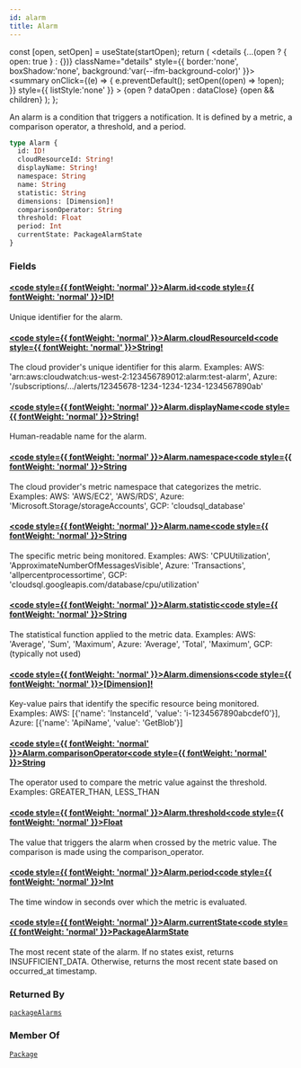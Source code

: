 ```yaml
---
id: alarm
title: Alarm
---
```









  const [open, setOpen] = useState(startOpen);
  return (
    <details {...(open ? { open: true } : {})} className="details" style={{ border:'none', boxShadow:'none', background:'var(--ifm-background-color)' }}>
      <summary
        onClick={(e) => {
          e.preventDefault();
          setOpen((open) => !open);
        }}
        style={{ listStyle:'none' }}
      >
      {open ? dataOpen : dataClose}
      </summary>
      {open && children}
    </details>
  );
};








An alarm is a condition that triggers a notification. It is defined by a metric, a comparison operator, a threshold, and a period.


```graphql
type Alarm {
  id: ID!
  cloudResourceId: String!
  displayName: String!
  namespace: String
  name: String
  statistic: String
  dimensions: [Dimension]!
  comparisonOperator: String
  threshold: Float
  period: Int
  currentState: PackageAlarmState
}
```




### Fields

#### [<code style={{ fontWeight: 'normal' }}>Alarm.<b>id</b></code>](#)<Bullet />[<code style={{ fontWeight: 'normal' }}><b>ID!</b></code>](/swapi/types/scalars/id.mdx) <Badge class="badge badge--secondary badge--non_null" text="non-null"/> <Badge class="badge badge--secondary " text="scalar"/> 
Unique identifier for the alarm.


#### [<code style={{ fontWeight: 'normal' }}>Alarm.<b>cloudResourceId</b></code>](#)<Bullet />[<code style={{ fontWeight: 'normal' }}><b>String!</b></code>](/swapi/types/scalars/string.mdx) <Badge class="badge badge--secondary badge--non_null" text="non-null"/> <Badge class="badge badge--secondary " text="scalar"/> 
The cloud provider's unique identifier for this alarm. Examples: AWS: 'arn:aws:cloudwatch:us-west-2:123456789012:alarm:test-alarm', Azure: '/subscriptions/.../alerts/12345678-1234-1234-1234-1234567890ab'


#### [<code style={{ fontWeight: 'normal' }}>Alarm.<b>displayName</b></code>](#)<Bullet />[<code style={{ fontWeight: 'normal' }}><b>String!</b></code>](/swapi/types/scalars/string.mdx) <Badge class="badge badge--secondary badge--non_null" text="non-null"/> <Badge class="badge badge--secondary " text="scalar"/> 
Human-readable name for the alarm.


#### [<code style={{ fontWeight: 'normal' }}>Alarm.<b>namespace</b></code>](#)<Bullet />[<code style={{ fontWeight: 'normal' }}><b>String</b></code>](/swapi/types/scalars/string.mdx) <Badge class="badge badge--secondary " text="scalar"/> 
The cloud provider's metric namespace that categorizes the metric. Examples: AWS: 'AWS/EC2', 'AWS/RDS', Azure: 'Microsoft.Storage/storageAccounts', GCP: 'cloudsql&#x005F;database'


#### [<code style={{ fontWeight: 'normal' }}>Alarm.<b>name</b></code>](#)<Bullet />[<code style={{ fontWeight: 'normal' }}><b>String</b></code>](/swapi/types/scalars/string.mdx) <Badge class="badge badge--secondary " text="scalar"/> 
The specific metric being monitored. Examples: AWS: 'CPUUtilization', 'ApproximateNumberOfMessagesVisible', Azure: 'Transactions', 'allpercentprocessortime', GCP: 'cloudsql.googleapis.com/database/cpu/utilization'


#### [<code style={{ fontWeight: 'normal' }}>Alarm.<b>statistic</b></code>](#)<Bullet />[<code style={{ fontWeight: 'normal' }}><b>String</b></code>](/swapi/types/scalars/string.mdx) <Badge class="badge badge--secondary " text="scalar"/> 
The statistical function applied to the metric data. Examples: AWS: 'Average', 'Sum', 'Maximum', Azure: 'Average', 'Total', 'Maximum', GCP: (typically not used)


#### [<code style={{ fontWeight: 'normal' }}>Alarm.<b>dimensions</b></code>](#)<Bullet />[<code style={{ fontWeight: 'normal' }}><b>[Dimension]!</b></code>](/swapi/types/objects/dimension.mdx) <Badge class="badge badge--secondary badge--non_null" text="non-null"/> <Badge class="badge badge--secondary " text="object"/> 
Key-value pairs that identify the specific resource being monitored. Examples: AWS: [&#x007B;'name': 'InstanceId', 'value': 'i-1234567890abcdef0'&#x007D;], Azure: [&#x007B;'name': 'ApiName', 'value': 'GetBlob'&#x007D;]


#### [<code style={{ fontWeight: 'normal' }}>Alarm.<b>comparisonOperator</b></code>](#)<Bullet />[<code style={{ fontWeight: 'normal' }}><b>String</b></code>](/swapi/types/scalars/string.mdx) <Badge class="badge badge--secondary " text="scalar"/> 
The operator used to compare the metric value against the threshold. Examples: GREATER&#x005F;THAN, LESS&#x005F;THAN


#### [<code style={{ fontWeight: 'normal' }}>Alarm.<b>threshold</b></code>](#)<Bullet />[<code style={{ fontWeight: 'normal' }}><b>Float</b></code>](/swapi/types/scalars/float.mdx) <Badge class="badge badge--secondary " text="scalar"/> 
The value that triggers the alarm when crossed by the metric value. The comparison is made using the comparison&#x005F;operator.


#### [<code style={{ fontWeight: 'normal' }}>Alarm.<b>period</b></code>](#)<Bullet />[<code style={{ fontWeight: 'normal' }}><b>Int</b></code>](/swapi/types/scalars/int.mdx) <Badge class="badge badge--secondary " text="scalar"/> 
The time window in seconds over which the metric is evaluated.


#### [<code style={{ fontWeight: 'normal' }}>Alarm.<b>currentState</b></code>](#)<Bullet />[<code style={{ fontWeight: 'normal' }}><b>PackageAlarmState</b></code>](/swapi/types/objects/package-alarm-state.mdx) <Badge class="badge badge--secondary " text="object"/> 
The most recent state of the alarm. If no states exist, returns INSUFFICIENT&#x005F;DATA. Otherwise, returns the most recent state based on occurred&#x005F;at timestamp.






### Returned By

[`packageAlarms`](/swapi/operations/subscriptions/package-alarms.mdx)  <Badge class="badge badge--secondary badge--relation" text="subscription"/>

### Member Of

[`Package`](/swapi/types/objects/package.mdx)  <Badge class="badge badge--secondary badge--relation" text="object"/>